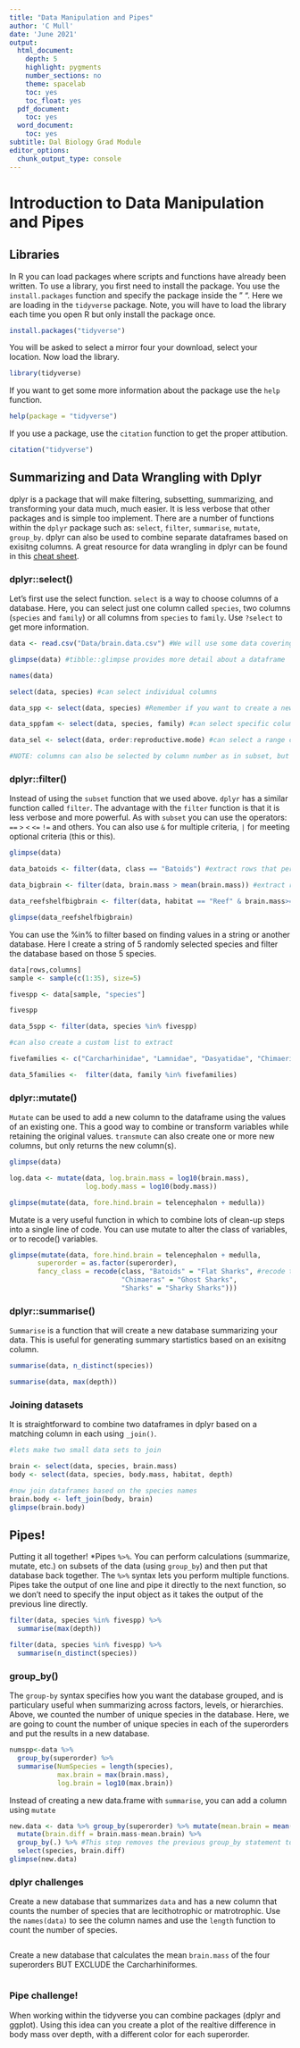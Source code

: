 ```yaml
---
title: "Data Manipulation and Pipes"
author: 'C Mull'
date: 'June 2021'
output:
  html_document:
    depth: 5
    highlight: pygments
    number_sections: no
    theme: spacelab
    toc: yes
    toc_float: yes
  pdf_document:
    toc: yes
  word_document:
    toc: yes
subtitle: Dal Biology Grad Module
editor_options: 
  chunk_output_type: console
---
```


# Introduction to Data Manipulation and Pipes

## Libraries
In R you can load packages where scripts and functions have already been written. To use a library, you first need to install the package. You use the `install.packages` function and specify the package inside the " ". Here we are loading in the `tidyverse` package. Note, you will have to load the library each time you open R but only install the package once.

```r
install.packages("tidyverse")
```

You will be asked to select a mirror four your download, select your location. Now load the library.

```r
library(tidyverse) 
```

If you want to get some more information about the package use the `help` function. 

```r
help(package = "tidyverse")
```

If you use a package, use the `citation` function to get the proper attibution. 

```r
citation("tidyverse")
```


## Summarizing and Data Wrangling with Dplyr

dplyr is a package that will make filtering, subsetting, summarizing, and transforming your data much, much easier. It is less verbose that other packages and is simple too implement. There are a number of functions within the `dplyr` package such as:  `select`,  `filter`,  `summarise`,  `mutate`,  `group_by`. dplyr can also be used to combine separate dataframes based on exisitng columns. A great resource for data wrangling in dplyr can be found in this [cheat sheet](https://www.rstudio.com/wp-content/uploads/2015/02/data-wrangling-cheatsheet.pdf).

### dplyr::select()

Let's first use the select function.  `select` is a way to choose columns of a database. Here, you can select just one column called `species`, two columns (`species` and `family`) or all columns from `species` to `family`. Use `?select` to get more information.

```r

data <- read.csv("Data/brain.data.csv") #We will use some data covering brain and body sizes in sharks and rays

glimpse(data) #tibble::glimpse provides more detail about a dataframe

names(data)

select(data, species) #can select individual columns

data_spp <- select(data, species) #Remember if you want to create a new dataframe you need to assign it to an object

data_sppfam <- select(data, species, family) #can select specific columns

data_sel <- select(data, order:reproductive.mode) #can select a range columns

#NOTE: columns can also be selected by column number as in subset, but again it is best for reproducability to use explicit names in case your datframe changes.
```

### dplyr::filter()

Instead of using the `subset` function that we used above. `dplyr` has a similar function called `filter`. The advantage with the `filter` function is that it is less verbose and more powerful. As with `subset` you can use the operators:  `==`  `>`  `<`  `<=`  `!=` and others. You can also use `&` for multiple criteria, `|` for meeting optional criteria (this or this).

```r
glimpse(data)

data_batoids <- filter(data, class == "Batoids") #extract rows that pertain to a particlar group or variable level

data_bigbrain <- filter(data, brain.mass > mean(brain.mass)) #extract rows based on logical criteria

data_reefshelfbigbrain <- filter(data, habitat == "Reef" & brain.mass>= mean(brain.mass) | habitat == "Shelf" & brain.mass>= mean(brain.mass)) #can combine criteria using boolean operators

glimpse(data_reefshelfbigbrain)
```

You can use the %in% to filter based on finding values in a string or another database. Here I create a string of 5 randomly selected species and filter the database based on those 5 species. 

```r

data[rows,columns]
sample <- sample(c(1:35), size=5)

fivespp <- data[sample, "species"]

fivespp

data_5spp <- filter(data, species %in% fivespp) 

#can also create a custom list to extract

fivefamilies <- c("Carcharhinidae", "Lamnidae", "Dasyatidae", "Chimaeridae", "Urotrygonidae")

data_5families <-  filter(data, family %in% fivefamilies)
```


### dplyr::mutate()

`Mutate` can be used to add a new column to the dataframe using the values of an existing one. This a good way to combine or transform variables while retaining the original values. `transmute` can also create one or more new columns, but only returns the new column(s).

```r
glimpse(data)

log.data <- mutate(data, log.brain.mass = log10(brain.mass),
                   log.body.mass = log10(body.mass))

glimpse(mutate(data, fore.hind.brain = telencephalon + medulla))
```

Mutate is a very useful function in which to combine lots of clean-up steps into a single line of code. You can use mutate to alter the class of variables, or to recode() variables.

```r

glimpse(mutate(data, fore.hind.brain = telencephalon + medulla,
       superorder = as.factor(superorder),
       fancy_class = recode(class, "Batoids" = "Flat Sharks", #recode takes on the format "old" = "new"
                            "Chimaeras" = "Ghost Sharks",
                            "Sharks" = "Sharky Sharks")))

```



### dplyr::summarise()

`Summarise` is a function that will create a new database summarizing your data. This is useful for generating summary startistics based on an exisitng column. 

```r
summarise(data, n_distinct(species))

summarise(data, max(depth))
```


### Joining datasets
It is straightforward to combine two dataframes in dplyr based on a matching column in each using `_join()`. 

```r
#lets make two small data sets to join

brain <- select(data, species, brain.mass)
body <- select(data, species, body.mass, habitat, depth)

#now join dataframes based on the species names
brain.body <- left_join(body, brain)
glimpse(brain.body)
```


## Pipes!

Putting it all together! *Pipes `%>%`. You can perform calculations (summarize, mutate, etc.) on subsets of the data (using `group_by`) and then put that database back together. The `%>%` syntax lets you perform multiple functions. Pipes take the output of one line and pipe it directly to the next function, so we don't need to specify the input object as it takes the output of the previous line directly.

```r

filter(data, species %in% fivespp) %>%
  summarise(max(depth))

filter(data, species %in% fivespp) %>%
  summarise(n_distinct(species))
```


### group_by()

The `group-by` syntax specifies how you want the database grouped, and is particulary useful when summarizing across factors, levels, or hierarchies. Above, we counted the number of unique species in the database. Here, we are going to count the number of unique species in each of the superorders and put the results in a new database. 

```r

numspp<-data %>%  
  group_by(superorder) %>% 
  summarise(NumSpecies = length(species),
            max.brain = max(brain.mass),
            log.brain = log10(max.brain))

```

Instead of creating a new data.frame with `summarise`, you can add a column using `mutate`

```r
new.data <- data %>% group_by(superorder) %>% mutate(mean.brain = mean(brain.mass)) %>%
  mutate(brain.diff = brain.mass-mean.brain) %>%
  group_by(.) %>% #This step removes the previous group_by statement to return values for each row
  select(species, brain.diff)
glimpse(new.data)
```

### dplyr challenges

Create a new database that summarizes `data` and has a new column that counts the number of species that are lecithotrophic or matrotrophic. Use the `names(data)` to see the column names and use the `length` function to count the number of species. 

```r

```

Create a new database that calculates the mean `brain.mass` of the four superorders BUT EXCLUDE the Carcharhiniformes. 

```r


```


### Pipe challenge!

When working within the tidyverse you can combine packages (dplyr and ggplot). Using this idea can you create a plot of the realtive difference in body mass over depth, with a different color for each superorder.

```r


```


